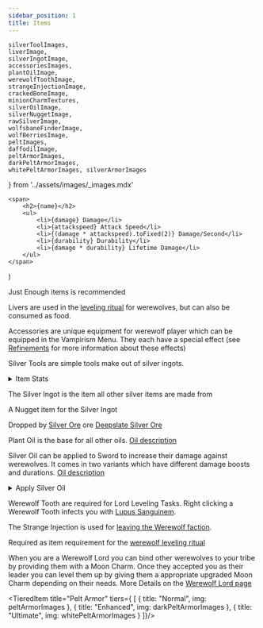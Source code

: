 ```yaml
---
sidebar_position: 1
title: Items
---
```


    silverToolImages,
    liverImage,
    silverIngotImage,
    accessoriesImages,
    plantOilImage,
    werewolfToothImage,
    strangeInjectionImage,
    crackedBoneImage,
    minionCharmTextures,
    silverOilImage,
    silverNuggetImage,
    rawSilverImage,
    wolfsbaneFinderImage,
    wolfBerriesImage,
    peltImages,
    daffodilImage,
    peltArmorImages,
    darkPeltArmorImages,
    whitePeltArmorImages, silverArmorImages
} from '../assets/images/_images.mdx'

    <span>
        <h2>{name}</h2>
        <ul>
            <li>{damage} Damage</li>
            <li>{attackspeed} Attack Speed</li>
            <li>{(damage * attackspeed).toFixed(2)} Damage/Second</li>
            <li>{durability} Durability</li>
            <li>{damage * durability} Lifetime Damage</li>
        </ul>
    </span>
)

Just Enough items is recommended

<Item title="Liver" img={liverImage} source={liverSource}>

Livers are used in the [leveling ritual](../werewolf/leveling#ritual) for werewolves, but can also be consumed as food.
</Item>

<Items title="Accessories" img={accessoriesImages} source={accessoriesSource}>

Accessories are unique equipment for werewolf player which can be equipped in the Vampirism Menu. They each have a special effect (see [Refinements](./refinements.md) for more information about these effects)
</Items>

<Items title="Silver Tools" img={silverToolImages} source={silverToolSource()}>

Silver Tools are simple tools make out of silver ingots.

<details>
    <summary>Item Stats</summary>
<ItemStats name="Silver Sword" damage={6} attackspeed={1.6} durability={250}/>
<ItemStats name="Silver Axe" damage={5.5} attackspeed={0.9} durability={250}/>
<ItemStats name="Silver Pickaxe" damage={4} attackspeed={1.2} durability={250}/>
<ItemStats name="Silver Shovel" damage={4} attackspeed={1} durability={250}/>
<ItemStats name="Silver Hoe" damage={1} attackspeed={2.5} durability={250}/>

</details>

</Items>

<Item title="Silver Ingot" img={silverIngotImage} source={silverIngotSource()}>

The Silver Ingot is the item all other silver items are made from
</Item>

<Item title="Silver Nugget" img={silverNuggetImage} source={silverNuggetCrafting}>

A Nugget item for the Silver Ingot
</Item>

<Item title="Raw Silver" img={rawSilverImage}>

Dropped by [Silver Ore](./blocks.mdx#silver-ore) ore [Deepslate Silver Ore](./blocks.mdx#deepslate-silver-ore)
</Item>

<Item title="Plant Oil" img={plantOilImage} source={plantOilBrewing}>

Plant Oil is the base for all other oils. [Oil description](./oils.mdx#plant-oil)
</Item>

<Item title="Silver Oil" img={silverOilImage} source={silverOilSource()}>

Silver Oil can be applied to Sword to increase their damage against werewolves. It comes in two variants which have different damage boosts and durations. [Oil description](./oils.mdx#silver-oil)

<details>
    <summary>Apply Silver Oil</summary>
    <img src="https://i.ibb.co/CsTj8ZM/silver-apply.png" alt="silver-apply" border="0" width="500"/>
</details>
</Item>

<Item title="Werewolf Tooth" img={werewolfToothImage} source={werewolfToothSource}>

Werewolf Tooth are required for Lord Leveling Tasks.
Right clicking a Werewolf Tooth infects you with [Lupus Sanguinem](./effects.mdx#lupus-sanguinem).
</Item>

<Item title="Strange Injection" img={strangeInjectionImage} source={strangeInjectionSource}>

The Strange Injection is used for [leaving the Werewolf faction](../werewolf/leveling.md#un-werewolf).
</Item>

<Item title="Cracked Bone" img={crackedBoneImage} source={crackedBoneSource} >

Required as item requirement for the [werewolf leveling ritual](../werewolf/leveling#ritual)
</Item>

<Items title="Minion Charms" img={minionCharmTextures} source={minionCharmSource}>

When you are a Werewolf Lord you can bind other werewolves to your tribe by providing them with a Moon Charm. Once they accepted you as their leader you can level them up by giving them a appropriate upgraded Moon Charm depending on their needs. More Details on the [Werewolf Lord page](../werewolf/lord.md)
</Items>

<Items title="Silver Armor" img={silverArmorImages}>

</Items>

<TieredItem title="Pelt Armor" tiers={ [
        {
            title: "Normal",
            img: peltArmorImages
        },
        {
            title: "Enhanced",
            img: darkPeltArmorImages
        },
        {
            title: "Ultimate",
            img: whitePeltArmorImages
        }
    ]}/>

<Item title="Wolf Berries" img={wolfBerriesImage} >
</Item>

<Item title="Wolfsbane Finder" img={wolfsbaneFinderImage} >
</Item>

<Item title="Daffodil" img={daffodilImage} >
</Item>

